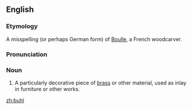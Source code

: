 ==English==
===Etymology===
A misspelling (or perhaps German form) of [[w:André Charles Boulle|Boulle]], a French woodcarver.

===Pronunciation===
{{IPA|/buːl/}}

===Noun===
{{en-noun|-}}

# A particularly decorative piece of [[brass]] or other material, used as inlay in furniture or other works.

[[zh:buhl]]